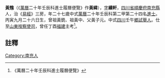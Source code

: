 {{明清人物信息框
| 姓名 = 黃韑
| 原名 =
| 圖片名稱= 
| 圖片大小 =
| 圖片說明 = 
| 最高職務 =
| 國家 = 大明 
| 爵位 =
| 籍貫 = [[四川|四川]][[順慶府|順慶府]][[南充縣|南充縣]]
| 族裔 = 
| 旗籍 = 
| 字號 = 
| 諡號 =
| 出生日期 = 丙寅九月二十六日
| 出生地點 =
| 逝世日期 = 
| 逝世地點 =
| 墓葬 =
| 配偶 = 
| 親屬 = 曾祖黃銑，祖黃中，父黃子元
| 出身 =
* 萬曆二十年壬辰科進士
| 經歷 =
| 著作 = 
}}
'''黃韑'''{{BD|1566年||？年||}}（《[[萬曆|萬曆]]二十年壬辰科進士履曆便覽》作'''黃緯'''），[[表字|字]]'''續軒'''，[[四川省|四川省]][[順慶府|順慶府]][[南充縣|南充縣]]人，治《[[易經|易經]]》三房，年二十七歲中式[[萬曆|萬曆]]二十年壬辰科第二甲第二十四名[[進士|進士]]。丙寅九月二十六日生，曾祖黃銑、祖黃中、父黃子元。中式[[四川|四川]]壬午[[鄉試|鄉試]][[舉人|舉人]]。仕至[[山東|山東]][[按察使司|按察使司]]，曾任丁酉[[福建|福建]]主考<ref>《萬曆二十年壬辰科進士履曆便覽》</ref>。
==註釋==
{{reflist}}
{{明朝人物小作品}}
{{萬曆二十年壬辰科殿试金榜}}
[[Category:南充人|Category:南充人]]